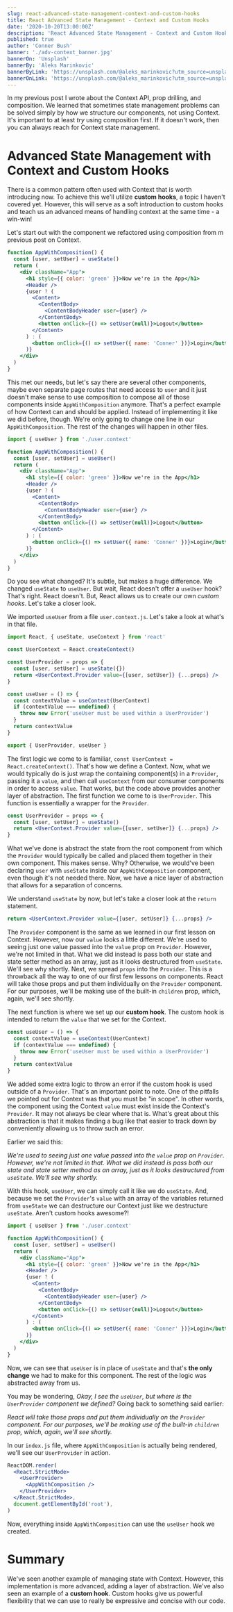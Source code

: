 ```yaml
---
slug: react-advanced-state-management-context-and-custom-hooks
title: React Advanced State Management - Context and Custom Hooks
date: '2020-10-20T13:00:00Z'
description: 'React Advanced State Management - Context and Custom Hooks'
published: true
author: 'Conner Bush'
banner: './adv-context_banner.jpg'
bannerOn: 'Unsplash'
bannerBy: 'Aleks Marinkovic'
bannerByLink: 'https://unsplash.com/@aleks_marinkovic?utm_source=unsplash&amp;utm_medium=referral&amp;utm_content=creditCopyText'
bannerOnLink: 'https://unsplash.com/@aleks_marinkovic?utm_source=unsplash&amp;utm_medium=referral&amp;utm_content=creditCopyText'
---
```


In my previous post I wrote about the Context API, prop drilling, and composition.
We learned that sometimes state management problems can be solved simply by how we structure our components, not using Context.
It's important to at least _try_ using composition first. If it doesn't work, then you can always reach for Context state management.

# Advanced State Management with Context and Custom Hooks

There is a common pattern often used with Context that is worth introducing now. To achieve this we'll utilize **custom hooks**,
a topic I haven't covered yet. However, this will serve as a soft introduction to custom hooks and teach us an advanced means of
handling context at the same time - a win-win!

Let's start out with the component we refactored using composition from m previous post on Context.

```jsx
function AppWithComposition() {
  const [user, setUser] = useState()
  return (
    <div className="App">
      <h1 style={{ color: 'green' }}>Now we're in the App</h1>
      <Header />
      {user ? (
        <Content>
          <ContentBody>
            <ContentBodyHeader user={user} />
          </ContentBody>
          <button onClick={() => setUser(null)}>Logout</button>
        </Content>
      ) : (
        <button onClick={() => setUser({ name: 'Conner' })}>Login</button>
      )}
    </div>
  )
}
```

This met our needs, but let's say there are several other components, maybe even separate page routes that need access
to `user` and it just doesn't make sense to use composition to compose all of those components inside `AppWithComposition`
anymore. That's a perfect example of how Context can and should be applied. Instead of implementing it like we did before,
though. We're only going to change one line in our `AppWithComposition`. The rest of the changes will happen in other files.

```jsx
import { useUser } from './user.context'

function AppWithComposition() {
  const [user, setUser] = useUser()
  return (
    <div className="App">
      <h1 style={{ color: 'green' }}>Now we're in the App</h1>
      <Header />
      {user ? (
        <Content>
          <ContentBody>
            <ContentBodyHeader user={user} />
          </ContentBody>
          <button onClick={() => setUser(null)}>Logout</button>
        </Content>
      ) : (
        <button onClick={() => setUser({ name: 'Conner' })}>Login</button>
      )}
    </div>
  )
}
```

Do you see what changed? It's subtle, but makes a huge difference. We changed `useState` to `useUser`.
But wait, React doesn't offer a `useUser` hook? That's right. React doesn't. But, React allows us to create our own _custom hooks_.
Let's take a closer look.

We imported `useUser` from a file `user.context.js`. Let's take a look at what's in that file.

```jsx
import React, { useState, useContext } from 'react'

const UserContext = React.createContext()

const UserProvider = props => {
  const [user, setUser] = useState({})
  return <UserContext.Provider value={[user, setUser]} {...props} />
}

const useUser = () => {
  const contextValue = useContext(UserContext)
  if (contextValue === undefined) {
    throw new Error('useUser must be used within a UserProvider')
  }
  return contextValue
}

export { UserProvider, useUser }
```

The first logic we come to is familiar, `const UserContext = React.createContext()`. That's how we define a Context. Now, what we would typically do is just wrap the containing component(s) in a `Provider`, passing it a `value`, and then call `useContext` from our consumer components in order to access `value`. That works, but the code above provides another layer of abstraction. The first function we come to is `UserProvider`. This function is essentially a wrapper for the `Provider`.

```jsx
const UserProvider = props => {
  const [user, setUser] = useState()
  return <UserContext.Provider value={[user, setUser]} {...props} />
}
```

What we've done is abstract the state from the root component from which the `Provider` would typically be called and placed them together in their own component. This makes sense. Why? Otherwise, we would've been declaring `user` with `useState` inside our `AppWithComposition` component, even though it's not needed there. Now, we have a nice layer of abstraction that allows for a separation of concerns.

We understand `useState` by now, but let's take a closer look at the `return` statement.

```jsx
return <UserContext.Provider value={[user, setUser]} {...props} />
```

The `Provider` component is the same as we learned in our first lesson on Context. However, now our `value` looks a little different. We're used to seeing just one value passed into the `value` prop on `Provider`. However, we're not limited in that. What we did instead is pass both our state and state setter method as an array, just as it looks destructured from `useState`. We'll see why shortly. Next, we spread `props` into the `Provider`. This is a throwback all the way to one of our first few lessons on components. React will take those props and put them individually on the `Provider` component. For our purposes, we'll be making use of the built-in `children` prop, which, again, we'll see shortly.

The next function is where we set up our **custom hook**. The custom hook is intended to return the `value` that we set for the Context.

```jsx
const useUser = () => {
  const contextValue = useContext(UserContext)
  if (contextValue === undefined) {
    throw new Error('useUser must be used within a UserProvider')
  }
  return contextValue
}
```

We added some extra logic to throw an error if the custom hook is used outside of a `Provider`. That's an important point to note. One of the pitfalls we pointed out for Context was that you must be "in scope". In other words, the component using the Context `value` must exist inside the Context's `Provider`. It may not always be clear where that is. What's great about this abstraction is that it makes finding a bug like that easier to track down by conveniently allowing us to throw such an error.

Earlier we said this:

_We're used to seeing just one value passed into the `value` prop on `Provider`. However, we're not limited in that. What we did instead is pass both our state and state setter method as an array, just as it looks destructured from `useState`. We'll see why shortly._

With this hook, `useUser`, we can simply call it like we do `useState`. And, because we set the `Provider`'s `value` with an array of the variables returned from `useState` we can destructure our Context just like we destructure `useState`. Aren't custom hooks awesome?!

```jsx
import { useUser } from './user.context'

function AppWithComposition() {
  const [user, setUser] = useUser()
  return (
    <div className="App">
      <h1 style={{ color: 'green' }}>Now we're in the App</h1>
      <Header />
      {user ? (
        <Content>
          <ContentBody>
            <ContentBodyHeader user={user} />
          </ContentBody>
          <button onClick={() => setUser(null)}>Logout</button>
        </Content>
      ) : (
        <button onClick={() => setUser({ name: 'Conner' })}>Login</button>
      )}
    </div>
  )
}
```

Now, we can see that `useUser` is in place of `useState` and that's **the only change** we had to make for this component. The rest of the logic was abstracted away from us.

You may be wondering, _Okay, I see the `useUser`, but where is the `UserProvider` component we defined?_ Going back to something said earlier:

_React will take those props and put them individually on the `Provider` component. For our purposes, we'll be making use of the built-in `children` prop, which, again, we'll see shortly._

In our `index.js` file, where `AppWithComposition` is actually being rendered, we'll see our `UserProvider` in action.

```jsx
ReactDOM.render(
  <React.StrictMode>
    <UserProvider>
      <AppWithComposition />
    </UserProvider>
  </React.StrictMode>,
  document.getElementById('root'),
)
```

Now, everything inside `AppWithComposition` can use the `useUser` hook we created.

# Summary

We've seen another example of managing state with Context. However, this implementation is more advanced,
adding a layer of abstraction. We've also seen an example of a **custom hook**. Custom hooks give us powerful
flexibility that we can use to really be expressive and concise with our code.
